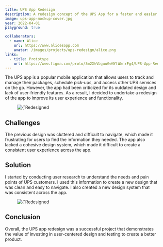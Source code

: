 ```yaml
---
title: UPS App Redesign
description: A redesign concept of the UPS App for a faster and easier way to send and track your packages.
image: ups-app-mockup-cover.jpg
year: 2022-04-01
playground: true

collaborators:
  - name: Alice
    url: https://www.alicesopp.com
    avatar: /images/projects/ups-redesign/alice.png
links:
  - title: Prototype
    url: https://www.figma.com/proto/3m2XkVbguuGwNYfWknrFg4/UPS-App-Redesign?page-id=138%3A18&node-id=707%3A12467&viewport=113%2C371%2C0.03&scaling=scale-down&starting-point-node-id=707%3A12467
---
```


The UPS app is a popular mobile application that allows users to track and manage their packages, schedule pick-ups, and access other UPS services on the go. However, the app had been criticized for its outdated design and lack of user-friendly features. As a result, I decided to undertake a redesign of the app to improve its user experience and functionality.

<figure>
    <Image 
        src={`/images/projects/ups-redesign/mockup.png`}
        alt={`Redesigned UPS Screens`}
        width={593}
        height={305}
        priority
    />
</figure>

## Challenges

The previous design was cluttered and difficult to navigate, which made it frustrating for users to find the information they needed. The app also lacked a cohesive design system, which made it difficult to create a consistent user experience across the app.

## Solution

I started by conducting user research to understand the needs and pain points of UPS customers. I used this information to create a new design that was clean and easy to navigate. I also created a new design system that was consistent across the app.

<figure>
    <Image 
        src={`/images/projects/ups-redesign/screens.png`}
        alt={`Redesigned UPS Screens`}
        width={593}
        height={305}
        className='dark:bg-titan-950 bg-zinc-50'
    />
</figure>

## Conclusion

Overall, the UPS app redesign was a successful project that demonstrates the value of investing in user-centered design and testing to create a better product.